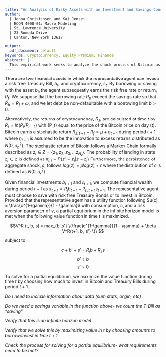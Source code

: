 ```yaml
---
title: "An Analysis of Risky Assets with an Investment and Savings Constraint"
author: | 
  | Jenna Christensen and Kai Jensen
  | ECON 4008-01: Macro Modeling
  | St. Lawrence University
  | 23 Romoda Drive 
  | Canton, New York 13617

output:
  pdf_document: default
keywords: Cryptocurrency, Equity Premium, Finance
abstract: |-
  This empirical work seeks to analyze the shock process of Bitcoin as well as the shock process of relatively risk free U.S. Treasury Bills (i.e. to answer the following question: What is the shock process of Bitcoin and the shock process of a relatively risk free U.S. Treasury Bill?). Furthermore, this study seeks to examine the risk aversion parameter necessary to generate the level of equity return observed in the historical price data of Bitcoin and U.S. Treasury Bills (i.e. to answer the following question: What is the risk aversion parameter necessary to generate the level of equity return observed in historical price data of Bitcoin and U.S. Treasury Bills?). Traditionally, studies that replicate the equity premium puzzle with a Lucas Asset Pricing Model examine the excess returns of a risky security or index relative to those of risk free assets or treasury bonds. Until 2016, cryptocurrencies were largely unacknowledged by academics. Although the volatile behavior of cryptocurrency is now at the forefront of many financial economic works, the risk premia necessary to hold cryptocurrencies are scantly studied.   \par
---
```


\pagebreak 


There are two financial assets in which the representative agent can invest: a risk free Treasury Bill, $b_t$, and cryptocurrency, $s_t$. By borrowing or saving with the asset $b_t$, the agent subsequently earns the risk free rate or return, $R_f$. We suppose that the borrowing rate $R_b$ exceed the savings rate so that $R_b = R_f + \omega$, and we let debt be non-defaultable with a borrowing limit $b > 0$. 

Alternatively, the returns of cryptocurrency, $R_s$, are calculated at time $t$ by $R_{t} = ln(P_t/P_{t-1})$ with \(P_t\) equal to the price of the Bitcoin price on day \(t\). Bitcoin earns a stochastic return $R_{s, t+1} - R_f = \mu + \eta_{t+1}$ during period $t + 1$ where $\eta_{t+1}$ is assumed to be the innovation to excess returns distributed as $N(0, \sigma_\eta^2)$. The stochastic return of Bitcoin follows a Markov Chain formally described as $z_i \in  Z = \{z_1, z_2, z_3, ... z_{N_z}\}$. The probability of landing in state $z_j \in z$  is defined as $\pi_{i,j} = P\{z' = z_j | z = z_i\}$ Furthermore, the persistence of aggregate shock, $\rho$, follows $log(z) = \rho log(z) + \epsilon$ where the distribution of $\epsilon$ is defined as $N(0, \sigma_\epsilon^2)$. 

Given financial investments $b_{t+1}$ and $s_{t+1}$, we compute financial wealth during period $t + 1$ as $x_{t+1} = R_jb_{t+1} + R_{s, t + 1} s_{t+1}$. The representative agent must choose to save with risk free Treasury Bonds or to invest in Bitcoin. Provided that the representative agent has a utility function following $u(c) = \frac{c^{1-\gamma}}{1 - \gamma}$ with consumption, $c$, and a risk aversion parameter of $\gamma$, a partial equilibrium in the infinite horizon model is met when the following value function in time $t$ is maximized. 

$$V^R (t, b, s) = max_{b',s'} \{\frac{c^{1-\gamma}}{1 - \gamma} + \beta V^R(t+1, b', s') \}\ $$

subject to

$$c + b' + s' = R_jb + R_ss$$
$$b' \geq b$$
$$s' > 0$$

To solve for a partial equilibrium, we maximize the value function during time $t$ by choosing how much to invest in Bitcoin and Treasury Bills during period $t+1$.  

*Do I need to include information about data (sum stats, origin, etc)*

*Do we need a savings variable in the function above- we count the T-Bill as "saving"*

*Verify that this is an infinite horizon model*

*Verify that we solve this by maximizing value in $t$ by choosing amounts to borrow/invest in time $t+1$*

*Check the process for solving for a partial equilibrium- what requirements need to be met?* 